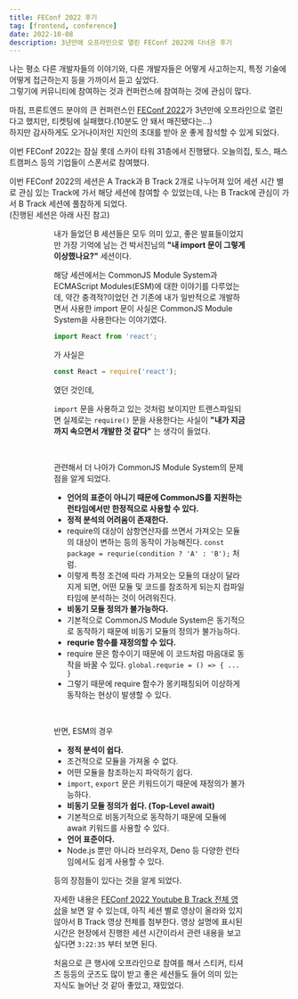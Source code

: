 ```yaml
---
title: FEConf 2022 후기
tag: [frontend, conference]
date: 2022-10-08
description: 3년만에 오프라인으로 열린 FEConf 2022에 다녀온 후기
---
```








나는 평소 다른 개발자들의 이야기와, 다른 개발자들은 어떻게 사고하는지, 특정 기술에 어떻게 접근하는지 등을 가까이서 듣고 싶었다.  
그렇기에 커뮤니티에 참여하는 것과 컨퍼런스에 참여하는 것에 관심이 많다.

마침, 프론트엔드 분야의 큰 컨퍼런스인 [FEConf 2022](https://2022.feconf.kr/)가 3년만에 오프라인으로 열린다고 했지만, 티켓팅에 실패했다.(10분도 안 돼서 매진됐다는...)  
하지만 감사하게도 오거나이저인 지인의 초대를 받아 운 좋게 참석할 수 있게 되었다.

이번 FEConf 2022는 잠실 롯데 스카이 타워 31층에서 진행됐다. 오늘의집, 토스, 패스트캠퍼스 등의 기업들이 스폰서로 참여했다.

이번 FEConf 2022의 세션은 A Track과 B Track 2개로 나누어져 있어 세션 시간 별로 관심 있는 Track에 가서 해당 세션에 참여할 수 있었는데, 나는 B Track에 관심이 가서 B Track 세션에 풀참하게 되었다.  
(진행된 세션은 아래 사진 참고)

<Figure img="/assets/articles/essay/feconf-2022/feconf-2022-a-track.png" alt="a-trak" caption="a track 일정"/>

<Figure img="/assets/articles/essay/feconf-2022/feconf-2022-b-track.png" alt="b-trak" caption="b track 일정"/>

내가 들었던 B 세션들은 모두 의미 있고, 좋은 발표들이었지만 가장 기억에 남는 건 박서진님의 **"내 import 문이 그렇게 이상했나요?"** 세션이다.

해당 세션에서는 CommonJS Module System과 ECMAScript Modules(ESM)에 대한 이야기를 다루었는데, 약간 충격적?이었던 건 기존에 내가 일반적으로 개발하면서 사용한 import 문이 사실은 CommonJS Module System을 사용한다는 이야기였다.

```typescript jsx
import React from 'react';
```

가 사실은

```typescript jsx
const React = require('react');
```

였던 것인데,

`import` 문을 사용하고 있는 것처럼 보이지만 트랜스파일되면 실제로는 `require()` 문을 사용한다는 사실이 **"내가 지금까지 속으면서 개발한 것 같다"** 는 생각이 들었다.

<br/>

관련해서 더 나아가 CommonJS Module System의 문제점을 알게 되었다.

- **언어의 표준이 아니기 때문에 CommonJS를 지원하는 런타임에서만 한정적으로 사용할 수 있다.**
- **정적 분석의 어려움이 존재한다.**
- require의 대상이 삼항연산자를 쓰면서 가져오는 모듈의 대상이 변하는 등의 동작이 가능해진다.
`const package = requrie(condition ? 'A' : 'B');` 처럼.
- 이렇게 특정 조건에 따라 가져오는 모듈의 대상이 달라지게 되면, 어떤 모듈 및 코드를 참조하게 되는지 컴파일 타임에 분석하는 것이 어려워진다.
- **비동기 모듈 정의가 불가능하다.**
- 기본적으로 CommonJS Module System은 동기적으로 동작하기 때문에 비동기 모듈의 정의가 불가능하다.
- **requrie 함수를 재정의할 수 있다.**
- require 문은 함수이기 때문에 이 코드처럼 마음대로 동작을 바꿀 수 있다.
`global.requrie = () => { ... }`
- 그렇기 때문에 require 함수가 몽키패칭되어 이상하게 동작하는 현상이 발생할 수 있다.

<br/>

반면, ESM의 경우

- **정적 분석이 쉽다.**
- 조건적으로 모듈을 가져올 수 없다.
- 어떤 모듈을 참조하는지 파악하기 쉽다.
- `import`, `export` 문은 키워드이기 때문에 재정의가 불가능하다.
- **비동기 모듈 정의가 쉽다. (Top-Level await)**
- 기본적으로 비동기적으로 동작하기 때문에 모듈에 await 키워드를 사용할 수 있다.
- **언어 표준이다.**
- Node.js 뿐만 아니라 브라우저, Deno 등 다양한 런타임에서도 쉽게 사용할 수 있다.

등의 장점들이 있다는 것을 알게 되었다.

자세한 내용은 [FEConf 2022 Youtube B Track 전체 영상](https://www.youtube.com/watch?v=ajtpcFkXqqg)을 보면 알 수 있는데, 아직 세션 별로 영상이 올라와 있지 않아서 B Track 영상 전체를 첨부한다.
영상 설명에 표시된 시간은 현장에서 진행한 세션 시간이라서 관련 내용을 보고 싶다면 `3:22:35` 부터 보면 된다.

처음으로 큰 행사에 오프라인으로 참여를 해서 스티커, 티셔츠 등등의 굿즈도 많이 받고 좋은 세션들도 들어 의미 있는 지식도 늘어난 것 같아 좋았고, 재밌었다.
